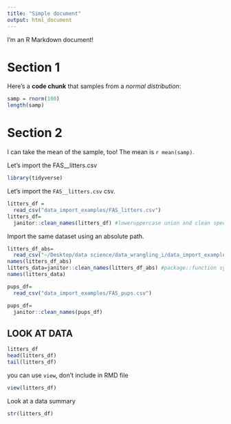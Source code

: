 ```yaml
---
title: "Simple document"
output: html_document
---
```


I'm an R Markdown document! 

# Section 1

Here's a **code chunk** that samples from 
a _normal distribution_:

```r
samp = rnorm(100)
length(samp)
```

# Section 2

I can take the mean of the sample, too!
The mean is `r mean(samp)`.

Let's import the FAS__litters.csv

```r
library(tidyverse)
```

Let's import the `FAS__litters.csv` csv.

```r
litters_df =
  read_csv("data_import_examples/FAS_litters.csv")
litters_df=
  janitor::clean_names(litters_df) #loweruppercase union and clean special characters
```
Import the same dataset using an absolute path. 

```r
litters_df_abs=
  read_csv("~/Desktop/data science/data_wrangling_i/data_import_examples/FAS_litters.csv")
names(litters_df_abs)
litters_data=janitor::clean_names(litters_df_abs) #package::function syntax allowes using funciton without loading library
names(litters_data)
```

```r
pups_df=
  read_csv("data_import_examples/FAS_pups.csv")

pups_df=
  janitor::clean_names(pups_df)
```

## LOOK AT DATA

```r
litters_df
head(litters_df)
tail(litters_df)
```

you can use `view`, don't include in RMD file 

```r
view(litters_df)
```

Look at a data summary
```r
str(litters_df)
```
